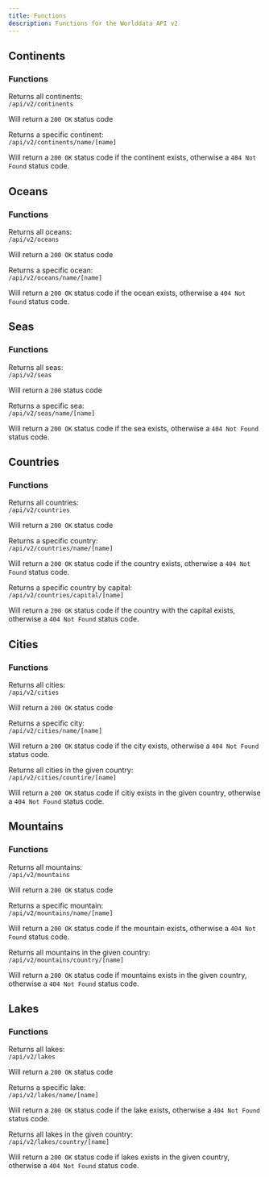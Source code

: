 ```yaml
---
title: Functions
description: Functions for the Worlddata API v2
---
```



## Continents

### Functions

Returns all continents: <br/>
`/api/v2/continents`

Will return a `200 OK` status code

Returns a specific continent: <br/>
`/api/v2/continents/name/[name]`

Will return a `200 OK` status code if the continent exists, otherwise a `404 Not Found` status code.

## Oceans

### Functions

Returns all oceans: <br/>
`/api/v2/oceans`

Will return a `200 OK` status code

Returns a specific ocean: <br/>
`/api/v2/oceans/name/[name]`

Will return a `200 OK` status code if the ocean exists, otherwise a `404 Not Found` status code.

## Seas

### Functions

Returns all seas: <br/>
`/api/v2/seas`

Will return a `200` status code

Returns a specific sea: <br/>
`/api/v2/seas/name/[name]`

Will return a `200 OK` status code if the sea exists, otherwise a `404 Not Found` status code.

## Countries

### Functions

Returns all countries: <br/>
`/api/v2/countries`

Will return a `200 OK` status code

Returns a specific country: <br/>
`/api/v2/countries/name/[name]`

Will return a `200 OK` status code if the country exists, otherwise a `404 Not Found` status code.

Returns a specific country by capital: <br/>
`/api/v2/countries/capital/[name]`

Will return a `200 OK` status code if the country with the capital exists, otherwise a `404 Not Found` status code.

## Cities

### Functions

Returns all cities: <br/>
`/api/v2/cities`

Will return a `200 OK` status code

Returns a specific city: <br/>
`/api/v2/cities/name/[name]`

Will return a `200 OK` status code if the city exists, otherwise a `404 Not Found` status code.

Returns all cities in the given country: <br/>
`/api/v2/cities/countire/[name]`

Will return a `200 OK` status code if citiy exists in the given country, otherwise a `404 Not Found` status code.

## Mountains

### Functions

Returns all mountains: <br/>
`/api/v2/mountains`

Will return a `200 OK` status code

Returns a specific mountain: <br/>
`/api/v2/mountains/name/[name]`

Will return a `200 OK` status code if the mountain exists, otherwise a `404 Not Found` status code.

Returns all mountains in the given country: <br/>
`/api/v2/mountains/country/[name]`

Will return a `200 OK` status code if mountains exists in the given country, otherwise a `404 Not Found` status code.

## Lakes

### Functions

Returns all lakes: <br/>
`/api/v2/lakes`

Will return a `200 OK` status code

Returns a specific lake: <br/>
`/api/v2/lakes/name/[name]`

Will return a `200 OK` status code if the lake exists, otherwise a `404 Not Found` status code.

Returns all lakes in the given country: <br/>
`/api/v2/lakes/country/[name]`

Will return a `200 OK` status code if lakes exists in the given country, otherwise a `404 Not Found` status code.
